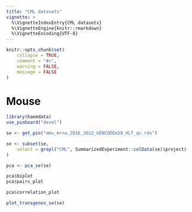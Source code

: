 ```yaml
---
title: "CML datasets"
vignette: >
  %\VignetteIndexEntry{CML datasets}
  %\VignetteEngine{knitr::rmarkdown}
  %\VignetteEncoding{UTF-8}
---
```


```r
knitr::opts_chunk$set(
    collapse = TRUE,
    comment = "#>",
    warning = FALSE,
    message = FALSE
)
```


# Mouse
```r
library(haemdata)
use_pinboard("devel")

se <- get_pin("mmu_mrna_2016_2022_GENCODEm28_HLT_qc.rds")

se <- subset(se,
    select = grepl("CML", SummarizedExperiment::colData(se)$project)
)

pca <- pca_se(se)
```

```r
pca$biplot
pca$pairs_plot
```
```r
pca$correlation_plot
```

```r
plot_transgenes_se(se)
```
